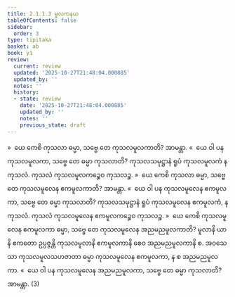 ```yaml
---
title: 2.1.1.3 မူလကနယ
tableOfContents: false
sidebar:
  order: 3
type: tipitaka
basket: ab
book: y1
review:
  current: review
  updated: '2025-10-27T21:48:04.000885'
  updated_by: ''
  notes: ''
  history:
  - state: review
    date: '2025-10-27T21:48:04.000885'
    updated_by: ''
    notes: ''
    previous_state: draft
---
```



<ReviewStatus review={frontmatter.review} showDetails={true} />

<HypothesisAnnotation frontmatter={frontmatter} />

<DynamicBreadcrumb />

<Division number="56" book="y1" e="ch" v="33" p="7">

<Paragraph number="118" book="y1">
»  ယေ ကေစိ ကုသလာ ဓမ္မာ, သဗ္ဗေ တေ ကုသလမူလကာတိ? အာမန္တာ.
</Paragraph>

<Paragraph number="119" book="y1">
«  ယေ ဝါ ပန ကုသလမူလကာ, သဗ္ဗေ တေ ဓမ္မာ ကုသလာတိ?
</Paragraph>

<Paragraph number="120" book="y1">
ကုသလသမုဋ္ဌာနံ ရူပံ ကုသလမူလကံ န ကုသလံ. ကုသလံ ကုသလမူလကဉ္စေဝ ကုသလဉ္စ.
</Paragraph>

</Division>
<Division number="57" book="y1" e="ch" v="33" p="7">

<Paragraph number="121" book="y1">
»  ယေ ကေစိ ကုသလာ ဓမ္မာ, သဗ္ဗေ တေ ကုသလမူလေန ဧကမူလကာတိ? အာမန္တာ.
</Paragraph>

<Paragraph number="122" book="y1">
«  ယေ ဝါ ပန ကုသလမူလေန ဧကမူလကာ, သဗ္ဗေ တေ ဓမ္မာ ကုသလာတိ?
</Paragraph>

<Paragraph number="123" book="y1">
ကုသလသမုဋ္ဌာနံ ရူပံ ကုသလမူလေန ဧကမူလကံ, န ကုသလံ. ကုသလံ ကုသလမူလေန ဧကမူလကဉ္စေဝ ကုသလဉ္စ.
</Paragraph>

</Division>
<Division number="58" book="y1" e="ch" v="33" p="8">

<Paragraph number="124" book="y1">
»  ယေ ကေစိ ကုသလမူလေန ဧကမူလကာ ဓမ္မာ, သဗ္ဗေ တေ ကုသလမူလေန အညမညမူလကာတိ?
</Paragraph>

<Paragraph number="125" book="y1">
မူလာနိ ယာနိ ဧကတော ဥပ္ပဇ္ဇန္တိ ကုသလမူလာနိ ဧကမူလကာနိ စေဝ အညမညမူလကာနိ စ. အဝသေသာ ကုသလမူလသဟဇာတာ ဓမ္မာ ကုသလမူလေန ဧကမူလကာ, န စ အညမညမူလကာ.
</Paragraph>

<Paragraph number="126" book="y1">
«  ယေ ဝါ ပန ကုသလမူလေန အညမညမူလကာ, သဗ္ဗေ တေ ဓမ္မာ ကုသလာတိ? အာမန္တာ. (3)
</Paragraph>
</Division>